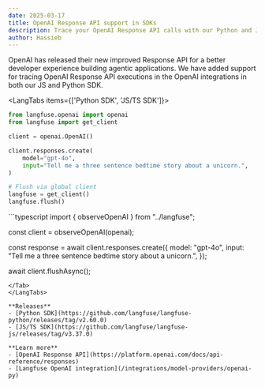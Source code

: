 ```yaml
---
date: 2025-03-17
title: OpenAI Response API support in SDKs
description: Trace your OpenAI Response API calls with our Python and JS SDKs
author: Hassieb
---
```



<ChangelogHeader />

OpenAI has released their new improved Response API for a better developer experience building agentic applications. We have added support for tracing OpenAI Response API executions in the OpenAI integrations in both our JS and Python SDK.

<LangTabs items={['Python SDK', 'JS/TS SDK']}>
<Tab>
```python
from langfuse.openai import openai
from langfuse import get_client

client = openai.OpenAI()

client.responses.create(
    model="gpt-4o",
    input="Tell me a three sentence bedtime story about a unicorn.",
)

# Flush via global client
langfuse = get_client()
langfuse.flush()
```
</Tab>

<Tab>
```typescript
import { observeOpenAI } from "../langfuse";

const client = observeOpenAI(openai);

const response = await client.responses.create({
  model: "gpt-4o",
  input: "Tell me a three sentence bedtime story about a unicorn.",
});

await client.flushAsync();
```
</Tab>
</LangTabs>

**Releases**
- [Python SDK](https://github.com/langfuse/langfuse-python/releases/tag/v2.60.0)
- [JS/TS SDK](https://github.com/langfuse/langfuse-js/releases/tag/v3.37.0)

**Learn more**
- [OpenAI Response API](https://platform.openai.com/docs/api-reference/responses)
- [Langfuse OpenAI integration](/integrations/model-providers/openai-py)
